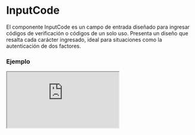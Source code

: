 
# InputCode

El componente InputCode es un campo de entrada diseñado para ingresar códigos de verificación o códigos de un solo uso. Presenta un diseño que resalta cada carácter ingresado, ideal para situaciones como la autenticación de dos factores.

### Ejemplo

<Iframe src="https://fenextjs-component-storybook.vercel.app/iframe.html?args=&id=component-input-code--index&viewMode=story" />

### Importacion

Para importar el componente InputCode, se puede hacer desde fenextjs

```tsx copy
import { InputCode } from "fenextjs";
```

### Parametros

| Parametro | Tipo | Requerido | Default | Descripcion |
| --------- | ---- | --------- | ------- | ----------- |
| maxLength | number | sí | 1 | Número máximo de caracteres que se pueden ingresar en el input. |
| defaultValue | string | no | '' | Valor predeterminado del input cuando se renderiza por primera vez. |
| onChange | (value: string) =\> void | no | undefined | Función que se ejecuta cuando se cambia el valor del input. |
| placeholder | string[] | no | [] | Array de placeholders que se muestran en cada campo del input. |
| className | string | no | '' | Clase CSS adicional para el input. |
| disabled | boolean | no | false | Indica si el input está deshabilitado. |
| type | 'text' | no | 'text' | Tipo del input, debe ser 'text'. |

### Storybook

Para ver el storybook del componente lo puede hacer con este [link](https://fenextjs-component-storybook.vercel.app/?path=/story/component-input-code--index)

### Usos

- Código de verificación

```tsx copy
<InputCode maxLength={6} placeholder={['0', '0', '0', '0', '0', '0']} />
```

- Input deshabilitado

```tsx copy
<InputCode maxLength={4} disabled={true} placeholder={['A', 'B', 'C', 'D']} />
```

